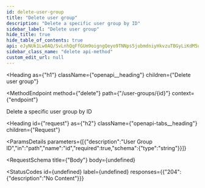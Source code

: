 ```yaml
---
id: delete-user-group
title: "Delete user group"
description: "Delete a specific user group by ID"
sidebar_label: "Delete user group"
hide_title: true
hide_table_of_contents: true
api: eJyNUk1Lw0AQ/SvLnhQqFfGUm9oigngQeyo9TNNps5jubmdniyHkvzuTBGyLiKdM5uPNe2+2tRtMJbnILnhb2BnWyGjApIil27rS5IRkdhRyNOvGvMzsxEYg2EsbJVss2wuEhfY/9/19s9NkBK4k9jImf24jMeEhO8KNLZgyTmwqK9yDLVrLTdSuxOT8znbdSptTDD5h0vrd7b1+zte+BfMUPKNnmRA0LDM5bnqCjwiE9JCFQ7FcKR7DTrmfkE1W0iKqCsJIsNWGXqoO2am6cNO7kKat23S9sG1QHqWshZIllL3suFbyUj+KPwM3K4UYEu/B68Dowmj1j78yc6ZpgFZF/7zLaBzjF09jDeK8LM5UK9QgZGlPhMhEIacQ3ZWQ02LbriHhguqu0/QhI6mDEh6BHKxVmh7cJY3FqC3UCf+gffU+XvnaXL6LX8mOSfCNGgh1Hr38xGZ4N92qOznTbP46/5jLwb8Bg5LvRg==
sidebar_class_name: "delete api-method"
custom_edit_url: null
---
```



<Heading
  as={"h1"}
  className={"openapi__heading"}
  children={"Delete user group"}
>
</Heading>

<MethodEndpoint
  method={"delete"}
  path={"/user-groups/{id}"}
  context={"endpoint"}
>
  
</MethodEndpoint>



Delete a specific user group by ID

<Heading
  id={"request"}
  as={"h2"}
  className={"openapi-tabs__heading"}
  children={"Request"}
>
</Heading>

<ParamsDetails
  parameters={[{"description":"User Group ID","in":"path","name":"id","required":true,"schema":{"type":"string"}}]}
>
  
</ParamsDetails>

<RequestSchema
  title={"Body"}
  body={undefined}
>
  
</RequestSchema>

<StatusCodes
  id={undefined}
  label={undefined}
  responses={{"204":{"description":"No Content"}}}
>
  
</StatusCodes>


      